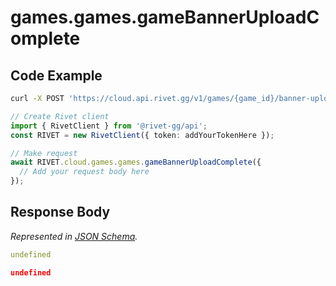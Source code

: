
# games.games.gameBannerUploadComplete

## Code Example

<CodeGroup title='Request' tag='POST' label='https://cloud.api.rivet.gg/v1/games/{game_id}/banner-upload/{upload_id}/complete'>

```bash {{ title: 'cURL' }}
curl -X POST 'https://cloud.api.rivet.gg/v1/games/{game_id}/banner-upload/{upload_id}/complete'
```

```ts
// Create Rivet client
import { RivetClient } from '@rivet-gg/api';
const RIVET = new RivetClient({ token: addYourTokenHere });

// Make request
await RIVET.cloud.games.games.gameBannerUploadComplete({
  // Add your request body here
});
```

</CodeGroup>


## Response Body

_Represented in [JSON Schema](https://json-schema.org/)._

<CodeGroup title='Response'>

```yaml
undefined
```

```json
undefined
```

</CodeGroup>


